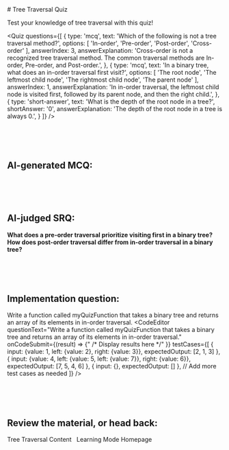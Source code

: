 
<div className="mdx-content">
# Tree Traversal Quiz

Test your knowledge of tree traversal with this quiz!

<Quiz
  questions={[
    {
      type: 'mcq',
      text: 'Which of the following is not a tree traversal method?',
      options: [
        'In-order',
        'Pre-order',
        'Post-order',
        'Cross-order'
      ],
      answerIndex: 3,
      answerExplanation: 'Cross-order is not a recognized tree traversal method. The common traversal methods are In-order, Pre-order, and Post-order.',
    },
    {
      type: 'mcq',
      text: 'In a binary tree, what does an in-order traversal first visit?',
      options: [
        'The root node',
        'The leftmost child node',
        'The rightmost child node',
        'The parent node'
      ],
      answerIndex: 1,
      answerExplanation: 'In in-order traversal, the leftmost child node is visited first, followed by its parent node, and then the right child.',
    },
    {
      type: 'short-answer',
      text: 'What is the depth of the root node in a tree?',
      shortAnswer: '0',
      answerExplanation: 'The depth of the root node in a tree is always 0.',
    }
  ]}
/>

<br/><br/><br/>

## AI-generated MCQ:
<QuestionGenerator topic="tree traversal" />

<br/><br/><br/>

## AI-judged SRQ:
<b>What does a pre-order traversal prioritize visiting first in a binary tree?</b>
<AIShortAnswer question="What does a pre-order traversal prioritize visiting first in a binary tree?" />
<b>How does post-order traversal differ from in-order traversal in a binary tree?</b>
<AIShortAnswer question="How does post-order traversal differ from in-order traversal in a binary tree?" />

<br/><br/><br/>

## Implementation question:
Write a function called myQuizFunction that takes a binary tree and returns an array of its elements in in-order traversal.
<CodeEditor
    questionText="Write a function called myQuizFunction that takes a binary tree and returns an array of its elements in in-order traversal."
    onCodeSubmit={(result) => {" /* Display results here */" }}
    testCases={[
        { input: {value: 1, left: {value: 2}, right: {value: 3}}, expectedOutput: [2, 1, 3] },
        { input: {value: 4, left: {value: 5, left: {value: 7}}, right: {value: 6}}, expectedOutput: [7, 5, 4, 6] },
        { input: {}, expectedOutput: [] },
        // Add more test cases as needed
    ]}
/>

<br/><br/><br/>

## Review the material, or head back:
<Link to="/learning/treeAlgorithms-treeTraversal" className="Link">Tree Traversal Content</Link>
&nbsp;
<Link to="/learning" className="Link">Learning Mode Homepage</Link>
</div>
